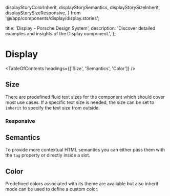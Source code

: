   displayStoryColorInherit,
  displayStorySemantics,
  displayStorySizeInherit,
  displayStorySizeResponsive,
} from '@/app/components/display/display.stories';

  title: 'Display - Porsche Design System',
  description: 'Discover detailed examples and insights of the Display component.',
};

# Display <ComponentStatus tagName="p-display"></ComponentStatus>

<TableOfContents headings={['Size', 'Semantics', 'Color']} />

## Size

There are predefined fluid text sizes for the component which should cover most use cases. If a specific text size is
needed, the size can be set to `inherit` to specify the text size from outside.

<ComponentStory story={displayStorySizeInherit} />

### Responsive

<ComponentStory story={displayStorySizeResponsive} />

## Semantics

To provide more contextual HTML semantics you can either pass them with the `tag` property or directly inside a slot.

<ComponentStory story={displayStorySemantics} />

## Color

Predefined colors associated with its theme are available but also inherit mode can be used to define a custom color.

<ComponentStory story={displayStoryColorInherit} />
